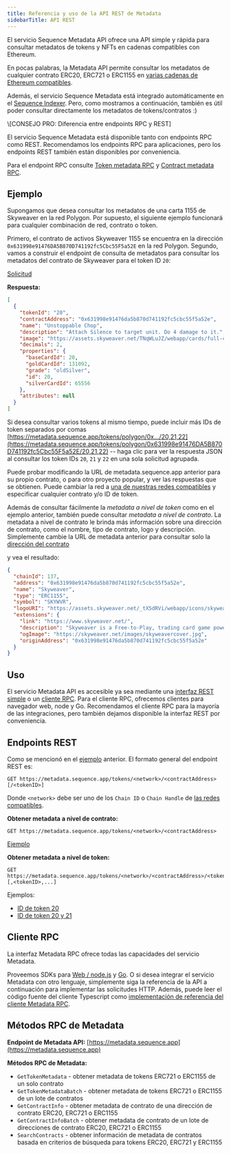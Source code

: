 ```yaml
---
title: Referencia y uso de la API REST de Metadata
sidebarTitle: API REST
---
```


El servicio Sequence Metadata API ofrece una API simple y rápida para consultar metadatos de tokens y NFTs en cadenas compatibles con Ethereum.

En pocas palabras, la Metadata API permite consultar los metadatos de cualquier contrato ERC20, ERC721 o ERC1155 en [varias cadenas de Ethereum compatibles](https://status.sequence.info).

Además, el servicio Sequence Metadata está integrado automáticamente en el [Sequence Indexer](/api-references/indexer/overview). Pero, como mostramos a continuación, también es útil poder consultar directamente los metadatos de tokens/contratos :)

<Note>
  \[CONSEJO PRO: Diferencia entre endpoints RPC y REST]

  El servicio Sequence Metadata está disponible tanto con endpoints RPC como REST. Recomendamos los endpoints RPC para aplicaciones, pero los endpoints REST también están disponibles por conveniencia.

  Para el endpoint RPC consulte [Token metadata RPC](/api-references/metadata/examples/token-metadata) y [Contract metadata RPC](/api-references/metadata/examples/contract-metadata).
</Note>

## Ejemplo
Supongamos que desea consultar los metadatos de una carta 1155 de Skyweaver en la red Polygon. Por supuesto, el siguiente ejemplo funcionará para cualquier combinación de red, contrato o token.

Primero, el contrato de activos Skyweaver 1155 se encuentra en la dirección `0x631998e91476DA5B870D741192fc5Cbc55F5a52E` en la red Polygon. Segundo, vamos a construir el endpoint de consulta de metadatos para consultar los metadatos del contrato de Skyweaver para el token ID `20`:

[Solicitud](https://metadata.sequence.app/tokens/polygon/0x631998e91476DA5B870D741192fc5Cbc55F5a52E/20)

**Respuesta:**

```json
[
  {
    "tokenId": "20",
    "contractAddress": "0x631998e91476da5b870d741192fc5cbc55f5a52e",
    "name": "Unstoppable Chop",
    "description": "Attach Silence to target unit. Do 4 damage to it.",
    "image": "https://assets.skyweaver.net/TNqWLuJZ/webapp/cards/full-cards/6x/20-silver.png",
    "decimals": 2,
    "properties": {
      "baseCardId": 20,
      "goldCardId": 131092,
      "grade": "oldSilver",
      "id": 20,
      "silverCardId": 65556
    },
    "attributes": null
  }
]
```

Si desea consultar varios tokens al mismo tiempo, puede incluir más IDs de token separados por comas [https://metadata.sequence.app/tokens/polygon/0x.../20,21,22](https://metadata.sequence.app/tokens/polygon/0x631998e91476DA5B870D741192fc5Cbc55F5a52E/20,21,22) -- haga clic para ver la respuesta JSON al consultar los token IDs `20`, `21` y `22` en una sola solicitud agrupada.

Puede probar modificando la URL de metadata.sequence.app anterior para su propio contrato, o para otro proyecto popular, y ver las respuestas que se obtienen. Puede cambiar la red a [una de nuestras redes compatibles](/) y especificar cualquier contrato y/o ID de token.

Además de consultar fácilmente la _metadata a nivel de token_ como en el ejemplo anterior, también puede consultar _metadata a nivel de contrato_. La metadata a nivel de contrato le brinda más información sobre una dirección de contrato, como el nombre, tipo de contrato, logo y descripción. Simplemente cambie la URL de metadata anterior para consultar solo la [dirección del contrato](https://metadata.sequence.app/tokens/polygon/0x631998e91476DA5B870D741192fc5Cbc55F5a52E)

y vea el resultado:

```json
{
  "chainId": 137,
  "address": "0x631998e91476da5b870d741192fc5cbc55f5a52e",
  "name": "Skyweaver",
  "type": "ERC1155",
  "symbol": "SKYWVR",
  "logoURI": "https://assets.skyweaver.net/_tX5dRVi/webapp/icons/skyweaver-token.png",
  "extensions": {
    "link": "https://www.skyweaver.net/",
    "description": "Skyweaver is a Free-to-Play, trading card game powered by Polygon and Ethereum.",
    "ogImage": "https://skyweaver.net/images/skyweavercover.jpg",
    "originAddress": "0x631998e91476da5b870d741192fc5cbc55f5a52e"
  }
}
```

## Uso
El servicio Metadata API es accesible ya sea mediante una [interfaz REST simple](#rest-endpoints) o un [cliente RPC](#rpc-client). Para el cliente RPC, ofrecemos clientes para navegador web, node y Go. Recomendamos el cliente RPC para la mayoría de las integraciones, pero también dejamos disponible la interfaz REST por conveniencia.

## Endpoints REST
Como se mencionó en el [ejemplo](#example) anterior. El formato general del endpoint REST es:

```
GET https://metadata.sequence.app/tokens/<network>/<contractAddress>[/<tokenID>]
```

Donde `<network>` debe ser uno de los `Chain ID` o `Chain Handle` de [las redes compatibles](/).

**Obtener metadata a nivel de contrato:**

```
GET https://metadata.sequence.app/tokens/<network>/<contractAddress>
```

[Ejemplo](https://metadata.sequence.app/tokens/polygon/0x631998e91476DA5B870D741192fc5Cbc55F5a52E)

**Obtener metadata a nivel de token:**

```
GET https://metadata.sequence.app/tokens/<network>/<contractAddress>/<tokenID>[,<tokenID>,...]
```

Ejemplos:
- [ID de token 20](https://metadata.sequence.app/tokens/polygon/0x631998e91476DA5B870D741192fc5Cbc55F5a52E/20)
- [ID de token 20 y 21](https://metadata.sequence.app/tokens/polygon/0x631998e91476DA5B870D741192fc5Cbc55F5a52E/20,21)

## Cliente RPC
La interfaz Metadata RPC ofrece todas las capacidades del servicio Metadata.

Proveemos SDKs para [Web / node.js](https://github.com/0xsequence/sequence.js) y [Go](https://github.com/0xsequence/go-sequence). O si desea integrar el servicio Metadata con otro lenguaje, simplemente siga la referencia de la API a continuación para implementar las solicitudes HTTP. Además, puede leer el código fuente del cliente Typescript como [implementación de referencia del cliente Metadata RPC](https://github.com/0xsequence/sequence.js/blob/master/packages/metadata/src/metadata.gen.ts).

## Métodos RPC de Metadata
**Endpoint de Metadata API:** [https://metadata.sequence.app](https://metadata.sequence.app)

**Métodos RPC de Metadata:**
- `GetTokenMetadata` - obtener metadata de tokens ERC721 o ERC1155 de un solo contrato
- `GetTokenMetadataBatch` - obtener metadata de tokens ERC721 o ERC1155 de un lote de contratos
- `GetContractInfo` - obtener metadata de contrato de una dirección de contrato ERC20, ERC721 o ERC1155
- `GetContractInfoBatch` - obtener metadata de contrato de un lote de direcciones de contrato ERC20, ERC721 o ERC1155
- `SearchContracts` - obtener información de metadata de contratos basada en criterios de búsqueda para tokens ERC20, ERC721 y ERC1155